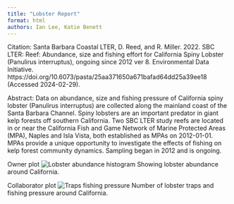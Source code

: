 ```yaml
---
title: "Lobster Report"
format: html
authors: Ian Lee, Katie Benett
---
```


Citation: Santa Barbara Coastal LTER, D. Reed, and R. Miller. 2022. SBC LTER: Reef: Abundance, size and fishing effort for California Spiny Lobster (Panulirus interruptus), ongoing since 2012 ver 8. Environmental Data Initiative. https://doi.org/10.6073/pasta/25aa371650a671bafad64dd25a39ee18 (Accessed 2024-02-29).

Abstract: Data on abundance, size and fishing pressure of California spiny lobster (Panulirus interruptus) are collected along the mainland coast of the Santa Barbara Channel. Spiny lobsters are an important predator in giant kelp forests off southern California. Two SBC LTER study reefs are located in or near the California Fish and Game Network of Marine Protected Areas (MPA), Naples and Isla Vista, both established as MPAs on 2012-01-01. MPAs provide a unique opportunity to investigate the effects of fishing on kelp forest community dynamics. Sampling began in 2012 and is ongoing.

Owner plot
![Lobster abundance histogram](figs/lobster_hist.png)
Showing lobster abundance around California.

Collaborator plot
![Traps fishing pressure](figs/traps-fishing-pressure.jpg)
Number of lobster traps and fishing pressure around California.
